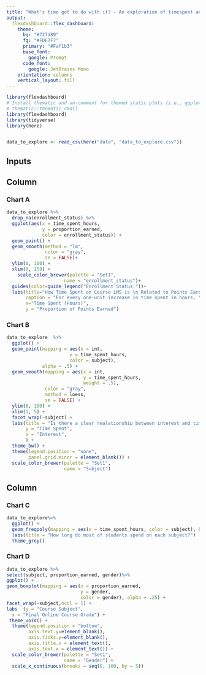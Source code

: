 ```yaml
---
title: "What's time got to do with it? - An exploration of timespent and final grades in online science courses"
output: 
  flexdashboard::flex_dashboard:
    theme:
      bg: "#727d89"
      fg: "#FDF7F7" 
      primary: "#Faf1b3"
      base_font:
        google: Prompt
      code_font:
        google: JetBrains Mono
    orientation: columns
    vertical_layout: fill
---
```


```r
library(flexdashboard)
# Install thematic and un-comment for themed static plots (i.e., ggplot2)
# thematic::thematic_rmd()
library(flexdashboard)
library(tidyverse)
library(here)


data_to_explore <- read_csv(here("data", "data_to_explore.csv"))
```

## Inputs {.sidebar}


Column {data-width=650 .tabset}
-----------------------------------------------------------------------

### Chart A

```r
data_to_explore %>%
  drop_na(enrollment_status) %>%
  ggplot(aes(x = time_spent_hours, 
             y = proportion_earned, 
             color = enrollment_status)) +
  geom_point() +
  geom_smooth(method = "lm", 
              color = "gray",
              se = FALSE)+
  ylim(0, 100) + 
  xlim(0, 150) +
    scale_color_brewer(palette = "Set1",
                     name = "enrollment_status")+
  guides(color=guide_legend("Enrollment Status:"))+
  labs(title="How Time Spent on Course LMS is \n Related to Points Earned in the Course",
       caption = "For every one-unit increase in time spent in hours, \n we should expect a 5 percentage point increase in final grade.",
       x="Time Spent (Hours)",
       y = "Proportion of Points Earned")
```

### Chart B

```r
data_to_explore  %>% 
  ggplot() +
  geom_point(mapping = aes(x = int, 
                       y = time_spent_hours,
                       color = subject),
             alpha = .5) +
  geom_smooth(mapping = aes(x = int, 
                            y = time_spent_hours,
                            weight = .5),
              color = "gray", 
              method = loess,
              se = FALSE) +
  ylim(0, 100) + 
  xlim(1, 5) +
  facet_wrap(~subject) +
  labs(title = "Is there a clear realationship between interest and time spent?",
       y = "Time Spent",
       x = "Interest",
       ) +
  theme_bw() +
  theme(legend.position = "none",
        panel.grid.minor = element_blank()) +
  scale_color_brewer(palette = "Set1",
                     name = "Subject")
```

Column {data-width=350}
-----------------------------------------------------------------------

### Chart C

```r
data_to_explore%>%
  ggplot() +
  geom_freqpoly(mapping = aes(x = time_spent_hours, color = subject), binwidth = 25, boundary = 0) +
  labs(title = "How long do most of students spend on each subject?") +
  theme_grey()
```

### Chart D

```r
data_to_explore %>%
select(subject, proportion_earned, gender)%>%
ggplot() +
geom_boxplot(mapping = aes(x = proportion_earned, 
                           y = gender, 
                           color = gender), alpha = .25) + 
facet_wrap(~subject,ncol = 1) + 
labs  (y = "Course Subject", 
  x = "Final Online Course Grade") + 
 theme_void() +
  theme(legend.position = "bottom",
        axis.text.y=element_blank(),
        axis.ticks.y=element_blank(),
        axis.title.x = element_text(),
        axis.text.x = element_text()) +
  scale_color_brewer(palette = "Set1",
                     name = "Gender") +
  scale_x_continuous(breaks = seq(0, 100, by = 5))
```


